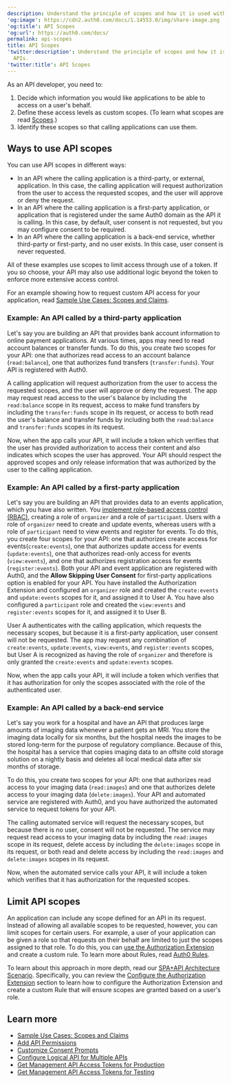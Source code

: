```yaml
---
description: Understand the principle of scopes and how it is used with APIs.
'og:image': https://cdn2.auth0.com/docs/1.14553.0/img/share-image.png
'og:title': API Scopes
'og:url': https://auth0.com/docs/
permalink: api-scopes
title: API Scopes
'twitter:description': Understand the principle of scopes and how it is used with
  APIs.
'twitter:title': API Scopes
---
```

As an API developer, you need to:

1. Decide which information you would like applications to be able to access on a user's behalf.
2. Define these access levels as custom scopes. (To learn what scopes are read [Scopes](/docs/get-started/apis/scopes).)
3. Identify these scopes so that calling applications can use them.

## Ways to use API scopes

You can use API scopes in different ways:

* In an API where the calling application is a third-party, or external, application. In this case, the calling application will request authorization from the user to access the requested scopes, and the user will approve or deny the request.
* In an API where the calling application is a first-party application, or application that is registered under the same Auth0 domain as the API it is calling. In this case, by default, user consent is not requested, but you may configure consent to be required.
* In an API where the calling application is a back-end service, whether third-party or first-party, and no user exists. In this case, user consent is never requested.

All of these examples use scopes to limit access through use of a token. If you so choose, your API may also use additional logic beyond the token to enforce more extensive access control.

For an example showing how to request custom API access for your application, read [Sample Use Cases: Scopes and Claims](/docs/get-started/apis/scopes/sample-use-cases-scopes-and-claims).

### Example: An API called by a third-party application

Let's say you are building an API that provides bank account information to online payment applications. At various times, apps may need to read account balances or transfer funds. To do this, you create two scopes for your API: one that authorizes read access to an account balance (`read:balance`), one that authorizes fund transfers (`transfer:funds`). Your API is registered with Auth0.

A calling application will request authorization from the user to access the requested scopes, and the user will approve or deny the request. The app may request read access to the user's balance by including the `read:balance` scope in its request, access to make fund transfers by including the `transfer:funds` scope in its request, or access to both read the user's balance and transfer funds by including both the `read:balance` and `transfer:funds` scopes in its request.

Now, when the app calls your API, it will include a token which verifies that the user has provided authorization to access their content and also indicates which scopes the user has approved. Your API should respect the approved scopes and only release information that was authorized by the user to the calling application.

### Example: An API called by a first-party application

Let's say you are building an API that provides data to an events application, which you have also written. You [implement role-based access control (RBAC)](/docs/manage-users/access-control/rbac), creating a role of `organizer` and a role of `participant`. Users with a role of `organizer` need to create and update events, whereas users with a role of `participant` need to view events and register for events. To do this, you create four scopes for your API: one that authorizes create access for events(`create:events`), one that authorizes update access for events (`update:events`), one that authorizes read-only access for events (`view:events`), and one that authorizes registration access for events (`register:events`). Both your API and event application are registered with Auth0, and the **Allow Skipping User Consent** for first-party applications option is enabled for your API. You have installed the Authorization Extension and configured an `organizer` role and created the `create:events` and `update:events` scopes for it, and assigned it to User A. You have also configured a `participant` role and created the `view:events` and `register:events` scopes for it, and assigned it to User B.

User A authenticates with the calling application, which requests the necessary scopes, but because it is a first-party application, user consent will not be requested. The app may request any combination of `create:events`, `update:events`, `view:events`, and `register:events` scopes, but User A is recognized as having the role of `organizer` and therefore is only granted the `create:events` and `update:events` scopes.

Now, when the app calls your API, it will include a token which verifies that it has authorization for only the scopes associated with the role of the authenticated user.

### Example: An API called by a back-end service

Let's say you work for a hospital and have an API that produces large amounts of imaging data whenever a patient gets an MRI. You store the imaging data locally for six months, but the hospital needs the images to be stored long-term for the purpose of regulatory compliance. Because of this, the hospital has a service that copies imaging data to an offsite cold storage solution on a nightly basis and deletes all local medical data after six months of storage.

To do this, you create two scopes for your API: one that authorizes read access to your imaging data (`read:images`) and one that authorizes delete access to your imaging data (`delete:images`). Your API and automated service are registered with Auth0, and you have authorized the automated service to request tokens for your API.

The calling automated service will request the necessary scopes, but because there is no user, consent will not be requested. The service may request read access to your imaging data by including the `read:images` scope in its request, delete access by including the `delete:images` scope in its request, or both read and delete access by including the `read:images` and `delete:images` scopes in its request.

Now, when the automated service calls your API, it will include a token which verifies that it has authorization for the requested scopes.

## Limit API scopes

An application can include any scope defined for an API in its request. Instead of allowing all available scopes to be requested, however, you can limit scopes for certain users. For example, a user of your application can be given a role so that requests on their behalf are limited to just the scopes assigned to that role. To do this, you can [use the Authorization Extension](/docs/customize/extensions/authorization-extension) and create a custom rule. To learn more about Rules, read [Auth0 Rules](/docs/customize/rules).

To learn about this approach in more depth, read our [SPA+API Architecture Scenario](/docs/get-started/architecture-scenarios/spa-api/part-1). Specifically, you can review the [Configure the Authorization Extension](/docs/get-started/architecture-scenarios/spa-api/part-2#configure-the-authorization-extension) section to learn how to configure the Authorization Extension and create a custom Rule that will ensure scopes are granted based on a user's role.

## Learn more

* [Sample Use Cases: Scopes and Claims](/docs/get-started/apis/scopes/sample-use-cases-scopes-and-claims)
* [Add API Permissions](/docs/get-started/apis/add-api-permissions)
* [Customize Consent Prompts](/docs/customize/login-pages/customize-consent-prompts)
* [Configure Logical API for Multiple APIs](/docs/get-started/apis/set-logical-api)
* [Get Management API Access Tokens for Production](/docs/secure/tokens/access-tokens/management-api-access-tokens/get-management-api-access-tokens-for-production)
* [Get Management API Access Tokens for Testing](/docs/secure/tokens/access-tokens/management-api-access-tokens/get-management-api-access-tokens-for-testing)